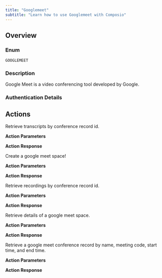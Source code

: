 ```yaml
---
title: "Googlemeet"
subtitle: "Learn how to use Googlemeet with Composio"
---
```



## Overview

### Enum
`GOOGLEMEET`

### Description
Google Meet is a video conferencing tool developed by Google.

### Authentication Details

<Accordion title="OAUTH2">
<ParamField path="client_id" type="string" required={true}>
</ParamField>

<ParamField path="client_secret" type="string" required={true}>
</ParamField>

<ParamField path="oauth_redirect_uri" type="string" default="https://backend.composio.dev/api/v1/auth-apps/add">
</ParamField>

<ParamField path="scopes" type="string" default="https://www.googleapis.com/auth/meetings.space.created">
</ParamField>

</Accordion>


## Actions

<AccordionGroup>
<Accordion title="GOOGLEMEET_GET_TRANSCRIPTS_BY_CONFERENCE_RECORD_ID">
Retrieve transcripts by conference record id.

**Action Parameters**

<ParamField path="conferenceRecord_id" type="string" required={true}>
</ParamField>


**Action Response**

<ParamField path="data" type="object">
</ParamField>

<ParamField path="successful" type="boolean">
</ParamField>

<ParamField path="error" type="">
</ParamField>

</Accordion>

<Accordion title="GOOGLEMEET_CREATE_MEET">
Create a google meet space!

**Action Parameters**

<ParamField path="access_type" type="string">
</ParamField>

<ParamField path="entry_point_access" type="string">
</ParamField>


**Action Response**

<ParamField path="data" type="object">
</ParamField>

<ParamField path="successful" type="boolean">
</ParamField>

<ParamField path="error" type="">
</ParamField>

</Accordion>

<Accordion title="GOOGLEMEET_GET_RECORDINGS_BY_CONFERENCE_RECORD_ID">
Retrieve recordings by conference record id.

**Action Parameters**

<ParamField path="conferenceRecord_id" type="string" required={true}>
</ParamField>


**Action Response**

<ParamField path="data" type="object">
</ParamField>

<ParamField path="successful" type="boolean">
</ParamField>

<ParamField path="error" type="">
</ParamField>

</Accordion>

<Accordion title="GOOGLEMEET_GET_MEET">
Retrieve details of a google meet space.

**Action Parameters**

<ParamField path="space_name" type="string" required={true}>
</ParamField>


**Action Response**

<ParamField path="data" type="object">
</ParamField>

<ParamField path="successful" type="boolean">
</ParamField>

<ParamField path="error" type="">
</ParamField>

</Accordion>

<Accordion title="GOOGLEMEET_GET_CONFERENCE_RECORD_FOR_MEET">
Retrieve a google meet conference record by name, meeting code, start time, and end time.

**Action Parameters**

<ParamField path="space_name" type="string">
</ParamField>

<ParamField path="meeting_code" type="string">
</ParamField>

<ParamField path="start_time" type="string">
</ParamField>

<ParamField path="end_time" type="string">
</ParamField>


**Action Response**

<ParamField path="data" type="object">
</ParamField>

<ParamField path="successful" type="boolean">
</ParamField>

<ParamField path="error" type="">
</ParamField>

</Accordion>

</AccordionGroup>
